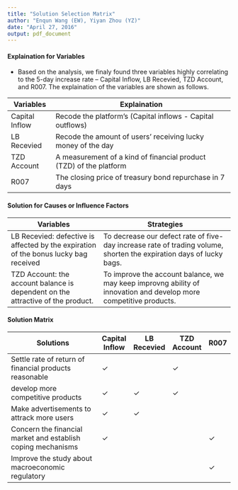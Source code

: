 ```yaml
---
title: "Solution Selection Matrix"
author: "Enqun Wang (EW), Yiyan Zhou (YZ)"
date: "April 27, 2016"
output: pdf_document
---
```


#### Explaination for Variables

- Based on the analysis, we finaly found three variables highly correlating to the 5-day increase rate -- Capital Inflow, LB Recevied, TZD Account, and R007. The explaination of the variables are shown as follows.

|Variables |Explaination |
|------------|------------------------------------------------|
|Capital Inflow |Recode the platform’s (Capital inflows - Capital outflows)|
|LB Recevied | Recode the amount of users’ receiving lucky money of the day|
|TZD Account | A measurement of a kind of financial product (TZD) of the platform|
|R007 | The closing price of treasury bond repurchase in 7 days|

#### Solution for Causes or Influence Factors

|Variables |Strategies |
|-------------------------------|-------------------------------------------|
|LB Recevied: defective is affected by the expiration of the bonus lucky bag received|To decrease our defect rate of five-day increase rate of trading volume, shorten the expiration days of lucky bags.|
|TZD Account: the account balance is dependent on the attractive of the product. |To improve the account balance, we may keep improvng ability of innovation and develop more competitive products. |


#### Solution Matrix

|Solutions |Capital Inflow |LB Recevied |TZD Account |R007 |
|------------------------------------------------|------|------|------|------|
|Settle rate of return of financial products reasonable |$\checkmark$ | |$\checkmark$ | |
|develop more competitive products |$\checkmark$ |$\checkmark$ |$\checkmark$ | |
|Make advertisements to attrack more users |$\checkmark$ |$\checkmark$ | | |
|Concern the financial market and establish coping mechanisms |$\checkmark$ | | |$\checkmark$ |
|Improve the study about macroeconomic regulatory | | | |$\checkmark$ |









